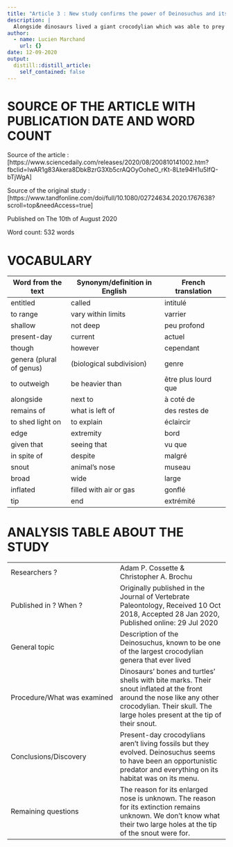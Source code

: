 ```yaml
---
title: "Article 3 : New study confirms the power of Deinosuchus and its 'teeth the size of bananas'"
description: |
  Alongside dinosaurs lived a giant crocodylian which was able to prey on them.
author:
  - name: Lucien Marchand
    url: {}
date: 12-09-2020
output:
  distill::distill_article:
    self_contained: false
---
```


# SOURCE OF THE ARTICLE WITH PUBLICATION DATE AND WORD COUNT
Source of the article : [https://www.sciencedaily.com/releases/2020/08/200810141002.htm?fbclid=IwAR1g83Akera8DbkBzrG3Xb5crAQOyOoheO_rKt-8Lte94H1u5IfQ-bTjWgA]

Source of the original study : [https://www.tandfonline.com/doi/full/10.1080/02724634.2020.1767638?scroll=top&needAccess=true]

Published on The 10th of August 2020

Word count: 532 words

# VOCABULARY
| Word from the text | Synonym/definition in English | French translation |
|------------------- |----------------------------- |--------------------|
|entitled | called | intitulé|
|to range| vary within limits| varrier|
|shallow |not deep| peu profond|
| present-day |current| actuel|
|though|however|cependant|
|genera (plural of genus)|(biological subdivision)|genre|
|to outweigh| be heavier than|être plus lourd que|
|alongside |next to|à coté de|
|remains of|what is left of |des restes de|
|to shed light on|to explain|éclaircir|
|edge|extremity| bord|
|given that|seeing that|vu que|
|in spite of|despite|malgré|
|snout|animal's nose|museau|
|broad|wide|large|
|inflated |filled with air or gas|gonflé|
|tip|end|extrémité|


# ANALYSIS TABLE ABOUT THE STUDY
|             |             |
|-------------|-------------|
|Researchers ?|Adam P. Cossette & Christopher A. Brochu|
|Published in ? When ?|Originally published in the Journal of Vertebrate Paleontology, Received 10 Oct 2018, Accepted 28 Jan 2020, Published online: 29 Jul 2020|
|General topic|Description of the Deinosuchus, known to be one of the largest crocodylian genera that ever lived|
|Procedure/What was examined|Dinosaurs' bones and turtles' shells with bite marks. Their snout inflated at the front around the nose like any other crocodylian. Their skull. The large holes present at the tip of their snout.|
|Conclusions/Discovery|Present-day crocodylians aren't living fossils but they evolved. Deinosuchus seems to have been an opportunistic predator and everything on its habitat was on its menu.|
|Remaining questions|The reason for its enlarged nose is unknown. The reason for its extinction remains unknown. We don't know what their two large holes at the tip of the snout were for.|
